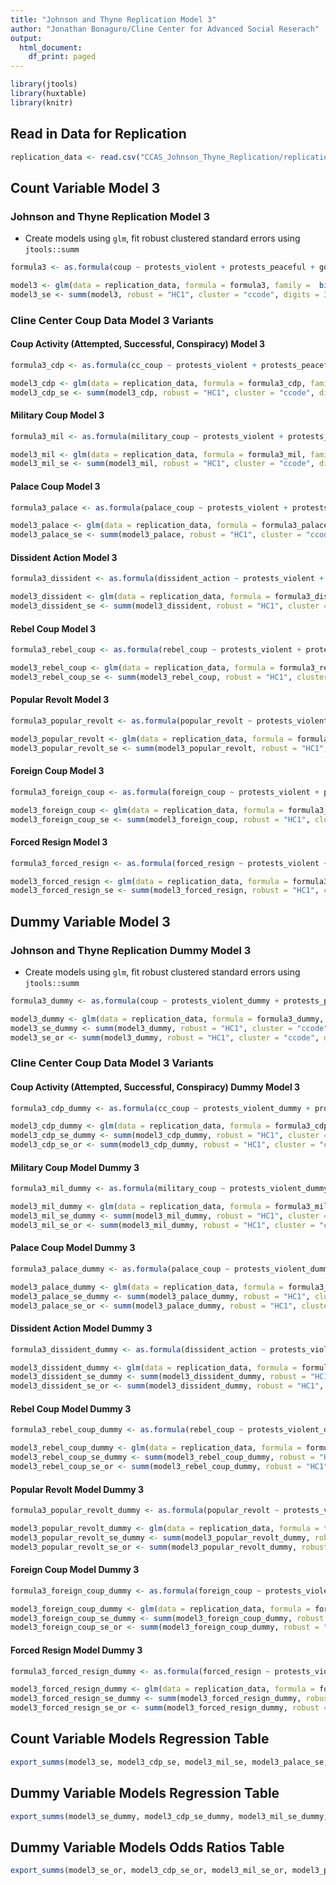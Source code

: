 ```yaml
---
title: "Johnson and Thyne Replication Model 3"
author: "Jonathan Bonaguro/Cline Center for Advanced Social Reserach"
output:
  html_document:
    df_print: paged
---
```


```r
library(jtools)
library(huxtable)
library(knitr)
```

## Read in Data for Replication

```r
replication_data <- read.csv("CCAS_Johnson_Thyne_Replication/replication_data.csv")
```

## Count Variable Model 3

### Johnson and Thyne Replication Model 3

* Create models using `glm`, fit robust clustered standard errors using `jtools::summ` 

```r
formula3 <- as.formula(coup ~ protests_violent + protests_peaceful + gdppc + dem + auth + milreg + cwongoing + mideast + africa + asia + americas + coupmonths + coupmonths3 + coupmonths3)

model3 <- glm(data = replication_data, formula = formula3, family =  binomial())
model3_se <- summ(model3, robust = "HC1", cluster = "ccode", digits = 3)
```

### Cline Center Coup Data Model 3 Variants

#### Coup Activity (Attempted, Successful, Conspiracy) Model 3

```r
formula3_cdp <- as.formula(cc_coup ~ protests_violent + protests_peaceful + gdppc + dem + auth + milreg + cwongoing + mideast + africa + asia + americas + coupmonth_cdp + coupmonth_cdp3 + coupmonth_cdp3)

model3_cdp <- glm(data = replication_data, formula = formula3_cdp, family =  binomial())
model3_cdp_se <- summ(model3_cdp, robust = "HC1", cluster = "ccode", digits = 3)
```

#### Military Coup Model 3

```r
formula3_mil <- as.formula(military_coup ~ protests_violent + protests_peaceful + gdppc + dem + auth + milreg + cwongoing + mideast + africa + asia + americas + mil_coupmonth + mil_coupmonth3 + mil_coupmonth3)

model3_mil <- glm(data = replication_data, formula = formula3_mil, family =  binomial())
model3_mil_se <- summ(model3_mil, robust = "HC1", cluster = "ccode", digits = 3)
```

#### Palace Coup Model 3

```r
formula3_palace <- as.formula(palace_coup ~ protests_violent + protests_peaceful + gdppc + dem + auth + milreg + cwongoing + mideast + africa + asia + americas + palace_coupmonth + palace_coupmonth3 + palace_coupmonth3)

model3_palace <- glm(data = replication_data, formula = formula3_palace, family =  binomial())
model3_palace_se <- summ(model3_palace, robust = "HC1", cluster = "ccode", digits = 3)
```

#### Dissident Action Model 3

```r
formula3_dissident <- as.formula(dissident_action ~ protests_violent + protests_peaceful + gdppc + dem + auth + milreg + cwongoing + mideast + africa + asia + americas + dissident_actionmonth + dissident_actionmonth3 + dissident_actionmonth3)

model3_dissident <- glm(data = replication_data, formula = formula3_dissident, family =  binomial())
model3_dissident_se <- summ(model3_dissident, robust = "HC1", cluster = "ccode", digits = 3)
```

#### Rebel Coup Model 3

```r
formula3_rebel_coup <- as.formula(rebel_coup ~ protests_violent + protests_peaceful + gdppc + dem + auth + milreg + cwongoing + mideast + africa + asia + americas + rebel_coup_month + rebel_coup_month3 + rebel_coup_month3)

model3_rebel_coup <- glm(data = replication_data, formula = formula3_rebel_coup, family =  binomial())
model3_rebel_coup_se <- summ(model3_rebel_coup, robust = "HC1", cluster = "ccode", digits = 3)
```

#### Popular Revolt Model 3

```r
formula3_popular_revolt <- as.formula(popular_revolt ~ protests_violent + protests_peaceful + gdppc + dem + auth + milreg + cwongoing + mideast + africa + asia + americas + popular_revolt_month + popular_revolt_month3 + popular_revolt_month3)

model3_popular_revolt <- glm(data = replication_data, formula = formula3_popular_revolt, family =  binomial())
model3_popular_revolt_se <- summ(model3_popular_revolt, robust = "HC1", cluster = "ccode", digits = 3)
```

#### Foreign Coup Model 3

```r
formula3_foreign_coup <- as.formula(foreign_coup ~ protests_violent + protests_peaceful + gdppc + dem + auth + milreg + cwongoing + mideast + africa + asia + americas + foreign_coup_month + foreign_coup_month3 + foreign_coup_month3)

model3_foreign_coup <- glm(data = replication_data, formula = formula3_foreign_coup, family =  binomial())
model3_foreign_coup_se <- summ(model3_foreign_coup, robust = "HC1", cluster = "ccode", digits = 3)
```

#### Forced Resign Model 3

```r
formula3_forced_resign <- as.formula(forced_resign ~ protests_violent + protests_peaceful + gdppc + dem + auth + milreg + cwongoing + mideast + africa + asia + americas + forced_resign_month + forced_resign_month3 + forced_resign_month3)

model3_forced_resign <- glm(data = replication_data, formula = formula3_forced_resign, family =  binomial())
model3_forced_resign_se <- summ(model3_forced_resign, robust = "HC1", cluster = "ccode", digits = 3)
```

## Dummy Variable Model 3

### Johnson and Thyne Replication Dummy Model 3

* Create models using `glm`, fit robust clustered standard errors using `jtools::summ` 

```r
formula3_dummy <- as.formula(coup ~ protests_violent_dummy + protests_peaceful_dummy + gdppc + dem + auth + milreg + cwongoing + mideast + africa + asia + americas + coupmonths + coupmonths3 + coupmonths3)

model3_dummy <- glm(data = replication_data, formula = formula3_dummy, family =  binomial())
model3_se_dummy <- summ(model3_dummy, robust = "HC1", cluster = "ccode", digits = 3)
model3_se_or <- summ(model3_dummy, robust = "HC1", cluster = "ccode", digits = 3, exp = TRUE)
```

### Cline Center Coup Data Model 3 Variants

#### Coup Activity (Attempted, Successful, Conspiracy) Dummy Model 3

```r
formula3_cdp_dummy <- as.formula(cc_coup ~ protests_violent_dummy + protests_peaceful_dummy + gdppc + dem + auth + milreg + cwongoing + mideast + africa + asia + americas + coupmonth_cdp + coupmonth_cdp3 + coupmonth_cdp3)

model3_cdp_dummy <- glm(data = replication_data, formula = formula3_cdp_dummy, family =  binomial())
model3_cdp_se_dummy <- summ(model3_cdp_dummy, robust = "HC1", cluster = "ccode", digits = 3)
model3_cdp_se_or <- summ(model3_cdp_dummy, robust = "HC1", cluster = "ccode", digits = 3, exp = TRUE)
```

#### Military Coup Model Dummy 3

```r
formula3_mil_dummy <- as.formula(military_coup ~ protests_violent_dummy + protests_peaceful_dummy + gdppc + dem + auth + milreg + cwongoing + mideast + africa + asia + americas + mil_coupmonth + mil_coupmonth3 + mil_coupmonth3)

model3_mil_dummy <- glm(data = replication_data, formula = formula3_mil_dummy, family =  binomial())
model3_mil_se_dummy <- summ(model3_mil_dummy, robust = "HC1", cluster = "ccode", digits = 3)
model3_mil_se_or <- summ(model3_mil_dummy, robust = "HC1", cluster = "ccode", digits = 3, exp = TRUE)
```

#### Palace Coup Model Dummy 3

```r
formula3_palace_dummy <- as.formula(palace_coup ~ protests_violent_dummy + protests_peaceful_dummy + gdppc + dem + auth + milreg + cwongoing + mideast + africa + asia + americas + palace_coupmonth + palace_coupmonth3 + palace_coupmonth3)

model3_palace_dummy <- glm(data = replication_data, formula = formula3_palace_dummy, family =  binomial())
model3_palace_se_dummy <- summ(model3_palace_dummy, robust = "HC1", cluster = "ccode", digits = 3)
model3_palace_se_or <- summ(model3_palace_dummy, robust = "HC1", cluster = "ccode", digits = 3, exp = TRUE)
```

#### Dissident Action Model Dummy 3

```r
formula3_dissident_dummy <- as.formula(dissident_action ~ protests_violent_dummy + protests_peaceful_dummy + gdppc + dem + auth + milreg + cwongoing + mideast + africa + asia + americas + dissident_actionmonth + dissident_actionmonth3 + dissident_actionmonth3)

model3_dissident_dummy <- glm(data = replication_data, formula = formula3_dissident_dummy, family =  binomial())
model3_dissident_se_dummy <- summ(model3_dissident_dummy, robust = "HC1", cluster = "ccode", digits = 3)
model3_dissident_se_or <- summ(model3_dissident_dummy, robust = "HC1", cluster = "ccode", digits = 3, exp = TRUE)
```

#### Rebel Coup Model Dummy 3

```r
formula3_rebel_coup_dummy <- as.formula(rebel_coup ~ protests_violent_dummy + protests_peaceful_dummy + gdppc + dem + auth + milreg + cwongoing + mideast + africa + asia + americas + rebel_coup_month + rebel_coup_month3 + rebel_coup_month3)

model3_rebel_coup_dummy <- glm(data = replication_data, formula = formula3_rebel_coup_dummy, family =  binomial())
model3_rebel_coup_se_dummy <- summ(model3_rebel_coup_dummy, robust = "HC1", cluster = "ccode", digits = 3)
model3_rebel_coup_se_or <- summ(model3_rebel_coup_dummy, robust = "HC1", cluster = "ccode", digits = 3, exp = TRUE)
```

#### Popular Revolt Model Dummy 3

```r
formula3_popular_revolt_dummy <- as.formula(popular_revolt ~ protests_violent_dummy + protests_peaceful_dummy + gdppc + dem + auth + milreg + cwongoing + mideast + africa + asia + americas + popular_revolt_month + popular_revolt_month3 + popular_revolt_month3)

model3_popular_revolt_dummy <- glm(data = replication_data, formula = formula3_popular_revolt_dummy, family =  binomial())
model3_popular_revolt_se_dummy <- summ(model3_popular_revolt_dummy, robust = "HC1", cluster = "ccode", digits = 3)
model3_popular_revolt_se_or <- summ(model3_popular_revolt_dummy, robust = "HC1", cluster = "ccode", digits = 3, exp = TRUE)
```

#### Foreign Coup Model Dummy 3

```r
formula3_foreign_coup_dummy <- as.formula(foreign_coup ~ protests_violent_dummy + protests_peaceful_dummy + gdppc + dem + auth + milreg + cwongoing + mideast + africa + asia + americas + foreign_coup_month + foreign_coup_month3 + foreign_coup_month3)

model3_foreign_coup_dummy <- glm(data = replication_data, formula = formula3_foreign_coup_dummy, family =  binomial())
model3_foreign_coup_se_dummy <- summ(model3_foreign_coup_dummy, robust = "HC1", cluster = "ccode", digits = 3)
model3_foreign_coup_se_or <- summ(model3_foreign_coup_dummy, robust = "HC1", cluster = "ccode", digits = 3, exp = TRUE)
```

#### Forced Resign Model Dummy 3

```r
formula3_forced_resign_dummy <- as.formula(forced_resign ~ protests_violent_dummy + protests_peaceful_dummy + gdppc + dem + auth + milreg + cwongoing + mideast + africa + asia + americas + forced_resign_month + forced_resign_month3 + forced_resign_month3)

model3_forced_resign_dummy <- glm(data = replication_data, formula = formula3_forced_resign_dummy, family =  binomial())
model3_forced_resign_se_dummy <- summ(model3_forced_resign_dummy, robust = "HC1", cluster = "ccode", digits = 3)
model3_forced_resign_se_or <- summ(model3_forced_resign_dummy, robust = "HC1", cluster = "ccode", digits = 3, exp = TRUE)
```

## Count Variable Models Regression Table

```r
export_summs(model3_se, model3_cdp_se, model3_mil_se, model3_palace_se, model3_dissident_se, model3_rebel_coup_se, model3_popular_revolt_se, model3_foreign_coup_se, model3_forced_resign_se, digits = 3, model.names = c("Johnson/Thyne", "CDP Events", "Mil Coups", "Palace Coup", "Dissident Action", "Rebel Coup", "Pop Revolt", "Foreign Coup", "Forced Resign"), coefs = c("protests_violent", "protests_peaceful", "gdppc", "dem", "auth", "milreg", "cwongoing", "mideast", "africa", "asia", "americas", "(Intercept)"))
```

## Dummy Variable Models Regression Table

```r
export_summs(model3_se_dummy, model3_cdp_se_dummy, model3_mil_se_dummy, model3_palace_se_dummy, model3_dissident_se_dummy, model3_rebel_coup_se_dummy, model3_popular_revolt_se_dummy, model3_foreign_coup_se_dummy, model3_forced_resign_se_dummy, digits = 3, model.names = c("Johnson/Thyne", "CDP Events", "Mil Coups", "Palace Coup", "Dissident Action", "Rebel Coup", "Pop Revolt", "Foreign Coup", "Forced Resign"), coefs = c("protests_violent_dummy", "protests_peaceful_dummy", "gdppc", "dem", "auth", "milreg", "cwongoing", "mideast", "africa", "asia", "americas", "(Intercept)"))
```

## Dummy Variable Models Odds Ratios Table

```r
export_summs(model3_se_or, model3_cdp_se_or, model3_mil_se_or, model3_palace_se_or, model3_dissident_se_or, model3_rebel_coup_se_or, model3_popular_revolt_se_or, model3_foreign_coup_se_or, model3_forced_resign_se_or, digits = 3, model.names = c("Johnson/Thyne", "CDP Events", "Mil Coups", "Palace Coup", "Dissident Action", "Rebel Coup", "Pop Revolt", "Foreign Coup", "Forced Resign"), coefs = c("protests_violent_dummy", "protests_peaceful_dummy", "gdppc", "dem", "auth", "milreg", "cwongoing", "mideast", "africa", "asia", "americas", "(Intercept)"))
```